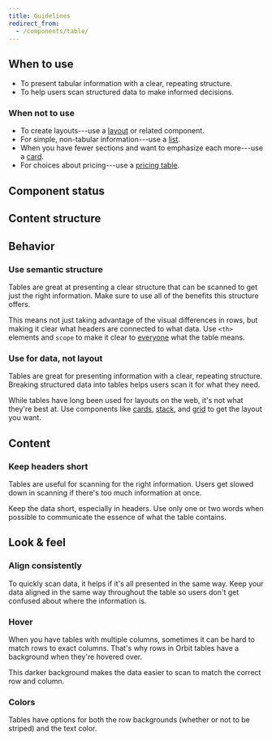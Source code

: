 ```yaml
---
title: Guidelines
redirect_from:
  - /components/table/
---
```


<ReactExample exampleId="Table-default" />

## When to use

- To present tabular information with a clear, repeating structure.
- To help users scan structured data to make informed decisions.

### When not to use

- To create layouts---use a [layout](/components/layout/layout/) or related component.
- For simple, non-tabular information---use a [list](/components/structure/list/).
- When you have fewer sections and want to emphasize each more---use a [card](/components/structure/card/).
- For choices about pricing---use a [pricing table](/components/structure/pricingtable/).

## Component status

<ComponentStatus component="Table" />

## Content structure

<FigmaFile
  file="4QJZqvBvRrLu6t9mwObCkA"
  node="197%3A0"
  alt="Table head: optionally describes what each column contains; table body: wraps table rows; table rows: wrap table cells; table cells: present static information."
/>

## Behavior

### Use semantic structure

Tables are great at presenting a clear structure
that can be scanned to get just the right information.
Make sure to use all of the benefits this structure offers.

This means not just taking advantage of the visual differences in rows,
but making it clear what headers are connected to what data.
Use `<th>` elements and `scope`
to make it clear to [everyone](/foundation/accessibility/) what the table means.

<ReactExample exampleId="Table-accessibility" />

### Use for data, not layout

Tables are great for presenting information with a clear, repeating structure.
Breaking structured data into tables helps users scan it for what they need.

While tables have long been used for layouts on the web, it's not what they're best at.
Use components like [cards](/components/structure/card/), [stack](/components/layout/stack/),
and [grid](/components/layout/grid/) to get the layout you want.

## Content

### Keep headers short

Tables are useful for scanning for the right information.
Users get slowed down in scanning if there's too much information at once.

Keep the data short, especially in headers.
Use only one or two words when possible to communicate the essence of what the table contains.

<Guideline type="do" title="Short headers">

<FigmaFile
  file="fannvRpkOJK6uxxT33EKaa"
  node="145%3A1609"
  alt="A table on baggage options with the headers 'Baggage' and 'Availability'."
/>
<FigmaFile
  file="fannvRpkOJK6uxxT33EKaa"
  node="147%3A0"
  alt="A table on baggage options with the headers 'What baggage type is meant' and 'Is it available with your ticket'."
/>

</Guideline>

## Look & feel

### Align consistently

To quickly scan data,
it helps if it's all presented in the same way.
Keep your data aligned in the same way throughout the table
so users don't get confused about where the information is.

### Hover

When you have tables with multiple columns,
sometimes it can be hard to match rows to exact columns.
That's why rows in Orbit tables have a <InlineToken name="paletteCloudNormal" alternateName /> background
when they're hovered over.

This darker background makes the data easier to scan to match the correct row and column.

### Colors

Tables have options for both the row backgrounds (whether or not to be striped) and the text color.

<ReactExample exampleId="Table-colors" />
